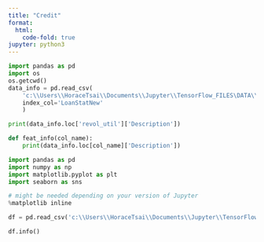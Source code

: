 ```yaml
---
title: "Credit"
format:
  html:
    code-fold: true
jupyter: python3
---
```


```python
import pandas as pd
import os
os.getcwd()
data_info = pd.read_csv(
    'c:\\Users\\HoraceTsai\\Documents\\Jupyter\\TensorFlow_FILES\DATA\\lending_club_info.csv',
    index_col='LoanStatNew'
    )
```

```python
print(data_info.loc['revol_util']['Description'])
```

```python
def feat_info(col_name):
    print(data_info.loc[col_name]['Description'])
```

```python
import pandas as pd
import numpy as np
import matplotlib.pyplot as plt
import seaborn as sns

# might be needed depending on your version of Jupyter
%matplotlib inline
```

```python
df = pd.read_csv('c:\\Users\\HoraceTsai\\Documents\\Jupyter\\TensorFlow_FILES\DATA\\lending_club_loan_two.csv')
```

```python
df.info()
```